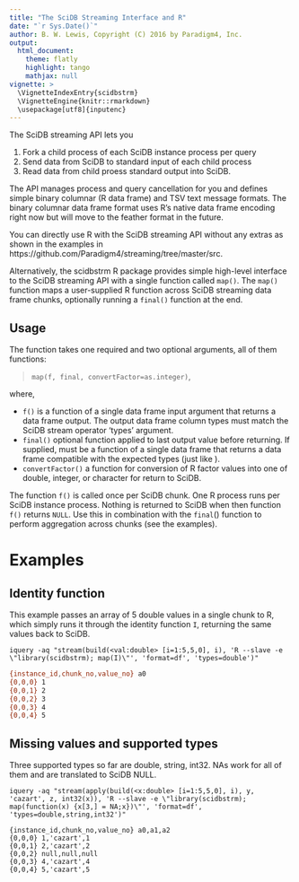 ```yaml
---
title: "The SciDB Streaming Interface and R"
date: "`r Sys.Date()`"
author: B. W. Lewis, Copyright (C) 2016 by Paradigm4, Inc.
output:
  html_document:
    theme: flatly
    highlight: tango
    mathjax: null
vignette: >
  \VignetteIndexEntry{scidbstrm}
  \VignetteEngine{knitr::rmarkdown}
  \usepackage[utf8]{inputenc}
---
```


The SciDB streaming API lets you

1. Fork a child process of each SciDB instance process per query
2. Send data from SciDB to standard input of each child process
3. Read data from child proess standard output into SciDB.

The API manages process and query cancellation for you and defines simple
binary columnar (R data frame) and TSV text message formats. The binary
columnar data frame format uses R's native data frame encoding right now but
will move to the feather format in the future.

You can directly use R with the SciDB streaming API without any extras as shown
in the examples in https://github.com/Paradigm4/streaming/tree/master/src.

Alternatively, the scidbstrm R package provides simple high-level interface to
the SciDB streaming API with a single function called `map()`. The `map()`
function maps a user-supplied R function across SciDB streaming data frame
chunks, optionally running a `final()` function at the end.

## Usage

The function takes one required and two optional arguments, all of them functions:

> `map(f, final, convertFactor=as.integer)`,

where,

* `f()` is a function of a single data frame input argument that returns a data frame output. The output data frame column types must match the SciDB stream operator 'types' argument.
* `final()` optional function applied to last output value before returning. If supplied, \code{final} must be a function of a single data frame that returns a data frame compatible with the expected types (just like \code{f}).
* `convertFactor()` a function for conversion of R factor values into one of double, integer, or character for return to SciDB.

The function `f()` is called once per SciDB chunk. One R process runs per SciDB
instance process.  Nothing is returned to SciDB when then function `f()`
returns `NULL`.  Use this in combination with the `final`() function to perform
aggregation across chunks (see the examples).

# Examples

## Identity function

This example passes an array of 5 double values in a single chunk to R, which
simply runs it through the identity function `I`, returning the same values
back to SciDB.

```
iquery -aq "stream(build(<val:double> [i=1:5,5,0], i), 'R --slave -e \"library(scidbstrm); map(I)\"', 'format=df', 'types=double')"
```
```bash
{instance_id,chunk_no,value_no} a0
{0,0,0} 1
{0,0,1} 2
{0,0,2} 3
{0,0,3} 4
{0,0,4} 5
```


## Missing values and supported types

Three supported types so far are double, string, int32.  NAs work for all of
them and are translated to SciDB NULL.

```
iquery -aq "stream(apply(build(<x:double> [i=1:5,5,0], i), y, 'cazart', z, int32(x)), 'R --slave -e \"library(scidbstrm); map(function(x) {x[3,] = NA;x})\"', 'format=df', 'types=double,string,int32')"
```
```
{instance_id,chunk_no,value_no} a0,a1,a2
{0,0,0} 1,'cazart',1
{0,0,1} 2,'cazart',2
{0,0,2} null,null,null
{0,0,3} 4,'cazart',4
{0,0,4} 5,'cazart',5
```


